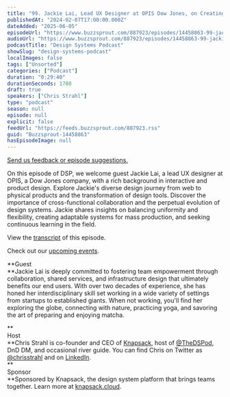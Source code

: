 ```yaml
---
title: "99. Jackie Lai, Lead UX Designer at OPIS Dow Jones, on Creating Future-Proof Systems"
publishedAt: "2024-02-07T17:00:00.000Z"
dateAdded: "2025-06-05"
episodeUrl: "https://www.buzzsprout.com/887923/episodes/14458863-99-jackie-lai-lead-ux-designer-at-opis-dow-jones-on-creating-future-proof-systems.mp3"
audioUrl: "https://www.buzzsprout.com/887923/episodes/14458863-99-jackie-lai-lead-ux-designer-at-opis-dow-jones-on-creating-future-proof-systems.mp3"
podcastTitle: "Design Systems Podcast"
showSlug: "design-systems-podcast"
localImages: false
tags: ["Unsorted"]
categories: ["Podcast"]
duration: "0:29:40"
durationSeconds: 1780
draft: true
speakers: ["Chris Strahl"]
type: "podcast"
season: null
episode: null
explicit: false
feedUrl: "https://feeds.buzzsprout.com/887923.rss"
guid: "Buzzsprout-14458863"
hasEpisodeImage: null
---
```

[Send us feedback or episode suggestions.](https://www.buzzsprout.com/twilio/text_messages/887923/open_sms)

On this episode of DSP, we welcome guest Jackie Lai, a lead UX designer at OPIS, a Dow Jones company, with a rich background in interactive and product design. Explore Jackie's diverse design journey from web to physical products and the transformation of design tools. Discover the importance of cross-functional collaboration and the perpetual evolution of design systems. Jackie shares insights on balancing uniformity and flexibility, creating adaptable systems for mass production, and seeking continuous learning in the field. 

View the [transcript](https://docs.google.com/document/d/18YtNJVkos-oNvE3R8LPjYnxsR88AXMUifNwu8dGK9N0/edit?usp=drive_link) of this episode.

Check out our [upcoming events](https://www.knapsack.cloud/events).

**Guest  
**Jackie Lai is deeply committed to fostering team empowerment through collaboration, shared services, and infrastructure design that ultimately benefits our end users. With over two decades of experience, she has honed her interdisciplinary skill set working in a wide variety of settings from startups to established giants. When not working, you'll find her exploring the globe, connecting with nature, practicing yoga, and savoring the art of preparing and enjoying matcha.

**  
Host  
**Chris Strahl is co-founder and CEO of [Knapsack](https://www.knapsack.cloud/), host of [@TheDSPod](https://twitter.com/thedspod), DnD DM, and occasional river guide. You can find Chris on Twitter as [@chrisstrahl](https://twitter.com/chrisstrahl) and on [LinkedIn](https://www.linkedin.com/in/chrisstrahl/).  
**  
Sponsor  
**Sponsored by Knapsack, the design system platform that brings teams together. Learn more at [knapsack.cloud](https://www.knapsack.cloud/?utm_source=podcast).
